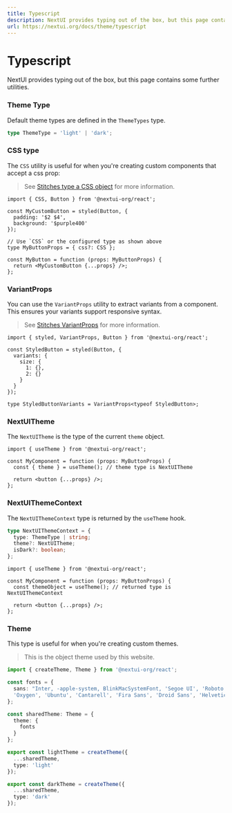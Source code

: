 ```yaml
---
title: Typescript
description: NextUI provides typing out of the box, but this page contains some further utilities.
url: https://nextui.org/docs/theme/typescript
---
```


# Typescript

NextUI provides typing out of the box, but this page contains some further utilities.

<CarbonAd />

<Spacer y={2} />

### Theme Type

Default theme types are defined in the `ThemeTypes` type.

```ts
type ThemeType = 'light' | 'dark';
```

### CSS type

The `CSS` utility is useful for when you're creating custom components that accept a css prop:

> See [Stitches type a CSS object](https://stitches.dev/docs/typescript#type-a-css-object) for more information.

```tsx
import { CSS, Button } from '@nextui-org/react';

const MyCustomButton = styled(Button, {
  padding: '$2 $4',
  background: '$purple400'
});

// Use `CSS` or the configured type as shown above
type MyButtonProps = { css?: CSS };

const MyButton = function (props: MyButtonProps) {
  return <MyCustomButton {...props} />;
};
```

### VariantProps

You can use the `VariantProps` utility to extract variants from a component. This ensures your variants support responsive syntax.

> See [Stitches VariantProps](https://stitches.dev/docs/typescript#extract-variants-from-a-component) for more information.

```tsx
import { styled, VariantProps, Button } from '@nextui-org/react';

const StyledButton = styled(Button, {
  variants: {
    size: {
      1: {},
      2: {}
    }
  }
});

type StyledButtonVariants = VariantProps<typeof StyledButton>;
```

### NextUITheme

The `NextUITheme` is the type of the current `theme` object.

```tsx
import { useTheme } from '@nextui-org/react';

const MyComponent = function (props: MyButtonProps) {
  const { theme } = useTheme(); // theme type is NextUITheme

  return <button {...props} />;
};
```

### NextUIThemeContext

The `NextUIThemeContext` type is returned by the `useTheme` hook.

```ts
type NextUIThemeContext = {
  type: ThemeType | string;
  theme?: NextUITheme;
  isDark?: boolean;
};
```

```tsx
import { useTheme } from '@nextui-org/react';

const MyComponent = function (props: MyButtonProps) {
  const themeObject = useTheme(); // returned type is NextUIThemeContext

  return <button {...props} />;
};
```

### Theme

This type is useful for when you're creating custom themes.

> This is the object theme used by this website.

```ts
import { createTheme, Theme } from '@nextui-org/react';

const fonts = {
  sans: "Inter, -apple-system, BlinkMacSystemFont, 'Segoe UI', 'Roboto',
  'Oxygen', 'Ubuntu', 'Cantarell', 'Fira Sans', 'Droid Sans', 'Helvetica Neue', sans-serif;",
};

const sharedTheme: Theme = {
  theme: {
    fonts
  }
};

export const lightTheme = createTheme({
  ...sharedTheme,
  type: 'light'
});

export const darkTheme = createTheme({
  ...sharedTheme,
  type: 'dark'
});
```

